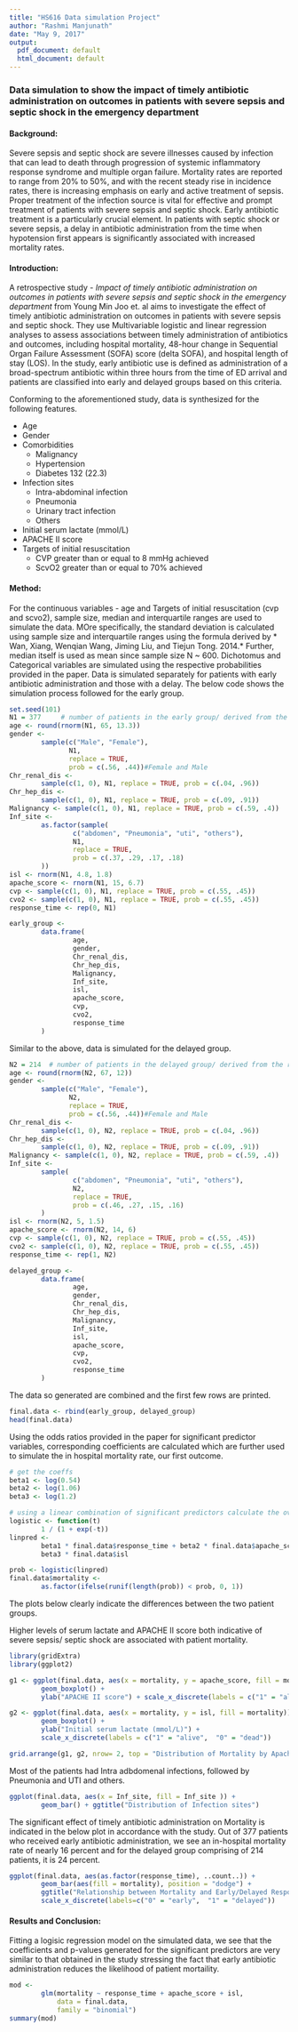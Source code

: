 ```yaml
---
title: "HS616 Data simulation Project"
author: "Rashmi Manjunath"
date: "May 9, 2017"
output:
  pdf_document: default
  html_document: default
---
```



### Data simulation to show the impact of timely antibiotic administration on outcomes in patients with severe sepsis and septic shock in the emergency department 

#### Background:

Severe sepsis and septic shock are severe illnesses caused by infection that can lead to death through progression of systemic inflammatory response syndrome and multiple organ failure. Mortality rates are reported to range from 20% to 50%, and with the recent steady rise in incidence rates, there is increasing emphasis on early and active treatment of sepsis. Proper treatment of the infection source is vital for effective and prompt treatment of patients with severe sepsis and septic shock. Early antibiotic treatment is a particularly crucial element. In patients with septic shock or severe sepsis, a delay in antibiotic administration from the time when hypotension first appears is significantly associated with increased mortality rates. 

#### Introduction:

A retrospective study - *Impact of timely antibiotic administration on outcomes in patients with severe sepsis and septic shock in the emergency department* from Young Min Joo et. al aims to investigate the effect of timely antibiotic administration on outcomes in patients with severe sepsis and septic shock. They use Multivariable logistic and linear regression analyses to assess associations between timely administration of antibiotics and outcomes, including hospital mortality, 48-hour change in Sequential Organ Failure Assessment (SOFA) score (delta SOFA), and hospital length of stay (LOS). In the study, early antibiotic use is defined as administration of a broad-spectrum antibiotic within three hours from the time of ED arrival and patients are classified into early and delayed groups based on this criteria.

Conforming to the aforementioned study, data is synthesized for the following features. 

* Age	
* Gender
* Comorbidities
    + Malignancy 	
    + Hypertension 	
    + Diabetes 132 (22.3)	
* Infection sites
    + Intra-abdominal infection
    + Pneumonia
    + Urinary tract infection
    + Others
* Initial serum lactate (mmol/L) 
* APACHE II score 
* Targets of initial resuscitation
    + CVP greater than or equal to 8 mmHg achieved
    + ScvO2 greater than or equal to 70% achieved

#### Method:

For the continuous variables - age and Targets of initial resuscitation (cvp and scvo2), sample size, median and interquartile ranges are used to simulate the data. MOre specifically, the standard deviation is calculated using sample size and interquartile ranges using the formula derived by * Wan, Xiang, Wenqian Wang, Jiming Liu, and Tiejun Tong. 2014.* Further, median itself is used as mean since sample size N ~ 600. Dichotomus and Categorical variables are simulated using the respective probabilities provided in the paper. Data is simulated separately for patients with early antibiotic administration and those with a delay. The below code shows the simulation process followed for the early group. 

```r
set.seed(101)
N1 = 377     # number of patients in the early group/ derived from the reference paper
age <- round(rnorm(N1, 65, 13.3))
gender <-
        sample(c("Male", "Female"),
               N1,
               replace = TRUE,
               prob = c(.56, .44))#Female and Male
Chr_renal_dis <-
        sample(c(1, 0), N1, replace = TRUE, prob = c(.04, .96))
Chr_hep_dis <-
        sample(c(1, 0), N1, replace = TRUE, prob = c(.09, .91))
Malignancy <- sample(c(1, 0), N1, replace = TRUE, prob = c(.59, .4))
Inf_site <-
        as.factor(sample(
                c("abdomen", "Pneumonia", "uti", "others"),
                N1,
                replace = TRUE,
                prob = c(.37, .29, .17, .18)
        ))
isl <- rnorm(N1, 4.8, 1.8)
apache_score <- rnorm(N1, 15, 6.7)
cvp <- sample(c(1, 0), N1, replace = TRUE, prob = c(.55, .45))
cvo2 <- sample(c(1, 0), N1, replace = TRUE, prob = c(.55, .45))
response_time <- rep(0, N1)

early_group <-
        data.frame(
                age,
                gender,
                Chr_renal_dis,
                Chr_hep_dis,
                Malignancy,
                Inf_site,
                isl,
                apache_score,
                cvp,
                cvo2,
                response_time
        )
```


Similar to the above, data is simulated for the delayed group. 
```r
N2 = 214  # number of patients in the delayed group/ derived from the reference paper
age <- round(rnorm(N2, 67, 12))
gender <-
        sample(c("Male", "Female"),
               N2,
               replace = TRUE,
               prob = c(.56, .44))#Female and Male
Chr_renal_dis <-
        sample(c(1, 0), N2, replace = TRUE, prob = c(.04, .96))
Chr_hep_dis <-
        sample(c(1, 0), N2, replace = TRUE, prob = c(.09, .91))
Malignancy <- sample(c(1, 0), N2, replace = TRUE, prob = c(.59, .4))
Inf_site <-
        sample(
                c("abdomen", "Pneumonia", "uti", "others"),
                N2,
                replace = TRUE,
                prob = c(.46, .27, .15, .16)
        )
isl <- rnorm(N2, 5, 1.5)
apache_score <- rnorm(N2, 14, 6)
cvp <- sample(c(1, 0), N2, replace = TRUE, prob = c(.55, .45))
cvo2 <- sample(c(1, 0), N2, replace = TRUE, prob = c(.55, .45))
response_time <- rep(1, N2)

delayed_group <-
        data.frame(
                age,
                gender,
                Chr_renal_dis,
                Chr_hep_dis,
                Malignancy,
                Inf_site,
                isl,
                apache_score,
                cvp,
                cvo2,
                response_time
        )
```


The data so generated are combined and the first few rows are printed.
```r
final.data <- rbind(early_group, delayed_group)
head(final.data)
```

Using the odds ratios provided in the paper for significant predictor variables, corresponding coefficients are calculated which are further used to simulate the in hospital mortality rate, our first outcome.

```r
# get the coeffs
beta1 <- log(0.54) 
beta2 <- log(1.06)
beta3 <- log(1.2)

# using a linear combination of significant predictors calculate the overall probability 
logistic <- function(t)
        1 / (1 + exp(-t))
linpred <-
        beta1 * final.data$response_time + beta2 * final.data$apache_score +
        beta3 * final.data$isl

prob <- logistic(linpred)
final.data$mortality <-
        as.factor(ifelse(runif(length(prob)) < prob, 0, 1))
```

The plots below clearly indicate the differences between the two patient groups.

Higher levels of serum lactate and APACHE II score both indicative of severe sepsis/ septic shock are associated with patient mortality.

```r
library(gridExtra)
library(ggplot2)

g1 <- ggplot(final.data, aes(x = mortality, y = apache_score, fill = mortality)) +
        geom_boxplot() +
        ylab("APACHE II score") + scale_x_discrete(labels = c("1" = "alive",  "0" = "dead"))

g2 <- ggplot(final.data, aes(x = mortality, y = isl, fill = mortality)) +
        geom_boxplot() +
        ylab("Initial serum lactate (mmol/L)") +
        scale_x_discrete(labels = c("1" = "alive",  "0" = "dead"))

grid.arrange(g1, g2, nrow= 2, top = "Distribution of Mortality by Apache Score II and ISL ")


```


Most of the patients had Intra adbdomenal infections, followed by Pneumonia and UTI and others. 

```r
ggplot(final.data, aes(x = Inf_site, fill = Inf_site )) +
        geom_bar() + ggtitle("Distribution of Infection sites")
``` 


The significant effect of timely antibiotic administration on Mortality is indicated in the below plot in accordance with the study. Out of 377 patients who received early antibiotic administration, we see an in-hospital mortality rate of nearly 16 percent and for the delayed group comprising of 214 patients, it is 24 percent.

```r
ggplot(final.data, aes(as.factor(response_time), ..count..)) + 
        geom_bar(aes(fill = mortality), position = "dodge") + 
        ggtitle("Relationship between Mortality and Early/Delayed Response") +
        scale_x_discrete(labels=c("0" = "early",  "1" = "delayed"))
```



#### Results and Conclusion:

Fitting a logisic regression model on the simulated data, we see that the coefficients and p-values generated for the significant predictors are very similar to that obtained in the study stressing the fact that early antibiotic administration reduces the likelihood of patient mortaility.

```r
mod <-
        glm(mortality ~ response_time + apache_score + isl,
            data = final.data,
            family = "binomial")
summary(mod)
```


